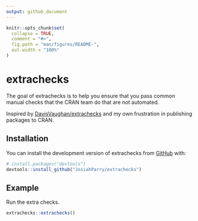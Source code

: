 ```yaml
---
output: github_document
---
```


<!-- README.md is generated from README.Rmd. Please edit that file -->

```r
knitr::opts_chunk$set(
  collapse = TRUE,
  comment = "#>",
  fig.path = "man/figures/README-",
  out.width = "100%"
)
```

# extrachecks

<!-- badges: start -->
<!-- badges: end -->

The goal of extrachecks is to help you ensure that you pass common manual checks that the CRAN
team do that are not automated. 

Inspired by [DavisVaughan/extrachecks](https://github.com/DavisVaughan/extrachecks) and my own frustration in publishing packages to CRAN.

## Installation

You can install the development version of extrachecks from [GitHub](https://github.com/) with:

``` r
# install.packages("devtools")
devtools::install_github("JosiahParry/extrachecks")
```

## Example

Run the extra checks. 

```r
extrachecks::extrachecks()
```
